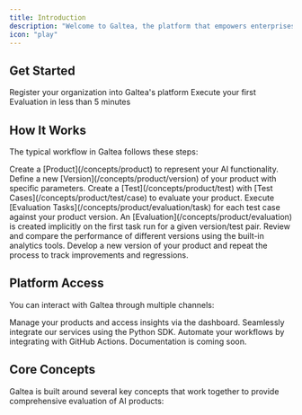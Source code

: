 ```yaml
---
title: Introduction
description: "Welcome to Galtea, the platform that empowers enterprises by providing a comprehensive AI evaluation platform that improves AI reliability, reduces risks, streamlines compliance, and accelerates time to market."
icon: "play"
---
```



## Get Started

<CardGroup cols={2}>
  <Card title="Register" icon="user-plus" href="/registration">
    Register your organization into Galtea's platform
  </Card>
  <Card title="Quickstart" icon="rocket" href="/quickstart">
    Execute your first Evaluation in less than 5 minutes
  </Card>
</CardGroup>

## How It Works

The typical workflow in Galtea follows these steps:

<Steps>
  <Step title="Create Product">Create a [Product](/concepts/product) to represent your AI functionality.</Step>
  <Step title="Create Version">Define a new [Version](/concepts/product/version) of your product with specific parameters.</Step>
  <Step title="Create Test">Create a [Test](/concepts/product/test) with [Test Cases](/concepts/product/test/case) to evaluate your product.</Step>
  <Step title="Run Evaluation Tasks">Execute [Evaluation Tasks](/concepts/product/evaluation/task) for each test case against your product version. An [Evaluation](/concepts/product/evaluation) is created implicitly on the first task run for a given version/test pair.</Step>
  <Step title="Analyze Results">Review and compare the performance of different versions using the built-in analytics tools.</Step>
  <Step title="Iterate">Develop a new version of your product and repeat the process to track improvements and regressions.</Step>
</Steps>

## Platform Access

You can interact with Galtea through multiple channels:

<CardGroup cols={4}>
  <Card title="Web Platform" icon="globe" href="https://platform.galtea.ai/">
    Manage your products and access insights via the dashboard.
  </Card>
  <Card title="Python SDK" icon="python" href="/sdk/introduction">
    Seamlessly integrate our services using the Python SDK.
  </Card>
  <Card title="GitHub Actions" icon="github" href="/sdk/integrations/github-actions">
    Automate your workflows by integrating with GitHub Actions.
  </Card>
  <Card title="REST API" icon="code">
    Documentation is coming soon.
  </Card>
</CardGroup>

## Core Concepts

Galtea is built around several key concepts that work together to provide comprehensive evaluation of AI products:

<CardGroup cols={2}>
  <ProductCard />
  <VersionCard />
  <TestCard />
  <EvaluationCard />
  <MetricTypeCard />
  <ModelCard />
</CardGroup>
